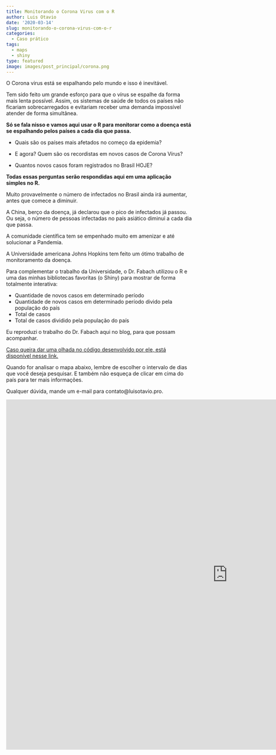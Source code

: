 ```yaml
---
title: Monitorando o Corona Virus com o R
author: Luis Otavio
date: '2020-03-14'
slug: monitorando-o-corona-virus-com-o-r
categories:
  - Caso prático
tags:
  - maps
  - shiny
type: featured
image: images/post_principal/corona.png
---
```


O Corona virus está se espalhando pelo mundo e isso é inevitável.

Tem sido feito um grande esforço para que o vírus se espalhe da forma mais lenta possível. Assim, os sistemas de saúde de todos os países não ficariam sobrecarregados e evitariam receber uma demanda impossível atender de forma simultânea.

**Só se fala nisso e vamos aqui usar o R para monitorar como a doença está se espalhando pelos países a cada dia que passa.**

- Quais são os países mais afetados no começo da epidemia?

- E agora? Quem são os recordistas em novos casos de Corona Vírus?

- Quantos novos casos foram registrados no Brasil HOJE?

**Todas essas perguntas serão respondidas aqui em uma aplicação simples no R.**


Muito provavelmente o número de infectados no Brasil ainda irá aumentar, antes que comece a diminuir.

A China, berço da doença, já declarou que o pico de infectados já passou. Ou seja, o número de pessoas infectadas no país asiático diminui a cada dia que passa.

A comunidade científica tem se empenhado muito em amenizar e até solucionar a Pandemia. 

A Universidade americana Johns Hopkins tem feito um ótimo trabalho de monitoramento da doença.

Para complementar o trabalho da Universidade, o Dr. Fabach utilizou o R e uma das minhas bibliotecas favoritas (o Shiny) para mostrar de forma totalmente interativa:

- Quantidade de novos casos em determinado período
- Quantidade de novos casos em determinado período divido pela população do país
- Total de casos
- Total de casos dividido pela população do país



Eu reproduzi o trabalho do Dr. Fabach aqui no blog, para que possam acompanhar.

[Caso queira dar uma olhada no código desenvolvido por ele, está disponível nesse link.](https://github.com/DrFabach/Corona/blob/master/shiny.r){target="_blank"}

Quando for analisar o mapa abaixo, lembre de escolher o intervalo de dias que você deseja pesquisar. E também não esqueça de clicar em cima do país para ter mais informações.

Qualquer dúvida, mande um e-mail para contato@luisotavio.pro.

<iframe src="http://34.194.149.214/shiny/corona/" width=1200 height=950 frameborder=0"></iframe>
<!-- knitr::include_app("http://34.194.149.214/shiny/corona/", height = "100%") -->
